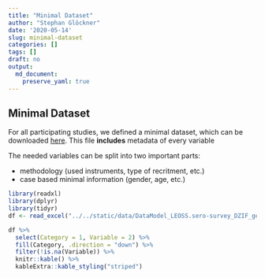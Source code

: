 ```yaml
---
title: "Minimal Dataset"
author: "Stephan Glöckner"
date: '2020-05-14'
slug: minimal-dataset
categories: []
tags: []
draft: no
output: 
  md_document:
    preserve_yaml: true
---
```


## Minimal Dataset

For all participating studies, we defined a minimal dataset, which can be downloaded [here](/data/DataModel_LEOSS.sero-survey_DZIF_gek_200514.xlsx). This file __includes__ metadata of every variable

The needed variables can be split into two important parts:

* methodology (used instruments, type of recritment, etc.)
* case based minimal information (gender, age, etc.)


```r
library(readxl)
library(dplyr)
library(tidyr)
df <- read_excel("../../static/data/DataModel_LEOSS.sero-survey_DZIF_gek_200514.xlsx")

df %>% 
  select(Category = 1, Variable = 2) %>% 
  fill(Category, .direction = "down") %>% 
  filter(!is.na(Variable)) %>% 
  knitr::kable() %>% 
  kableExtra::kable_styling("striped")
```

